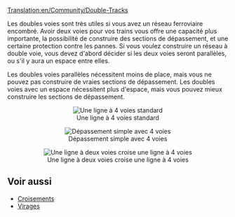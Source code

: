 [[Translation:en/Community/Double-Tracks]]

Les doubles voies sont très utiles si vous avez un réseau ferroviaire encombré. Avoir deux voies pour vos trains vous offre une capacité plus importante, la possibilité de construire des sections de dépassement, et une certaine protection contre les pannes.
Si vous voulez construire un réseau à double voie, vous devez d'abord décider si les deux voies seront parallèles, ou s'il y aura un espace entre elles.

Les doubles voies parallèles nécessitent moins de place, mais vous ne pouvez pas construire de vraies sections de dépassement.
Les doubles voies avec un espace nécessitent plus d'espace, mais vous pouvez mieux construire les sections de dépassement.

<center>[[File:en/Community/Normal 4 track.png|center|frame|Une ligne à 4 voies standard]]</center>
<center>[[File:en/Community/Simple overtaking.png|center|frame|Dépassement simple avec 4 voies]]</center>
<center>[[File:en/Community/2 track - 4 track.png|center|frame|Une ligne à deux voies croise une ligne à 4 voies]]</center>

== Voir aussi ==
*[[fr/Community/Junctionary/Main Page|Croisements]]
*[[fr/Community/Virage|Virages]]